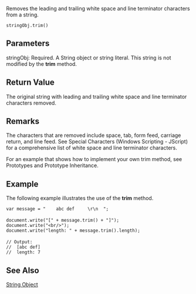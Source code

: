 Removes the leading and trailing white space and line terminator characters from a string.

 stringObj.trim()
==Parameters==
; stringObj: Required. A String object or string literal. This string is not modified by the '''trim''' method.

==Return Value==
The original string with leading and trailing white space and line terminator characters removed.


==Remarks==
The characters that are removed include space, tab, form feed, carriage return, and line feed. See Special Characters (Windows Scripting - JScript) for a comprehensive list of white space and line terminator characters.

For an example that shows how to implement your own trim method, see Prototypes and Prototype Inheritance.


==Example==
The following example illustrates the use of the '''trim''' method.

 var message = "    abc def     \r\n  ";
 
 document.write("[" + message.trim() + "]");
 document.write("&lt;br/&gt;");
 document.write("length: " + message.trim().length);
 
 // Output:
 //  [abc def]
 //  length: 7

==See Also==

              

              
[[javascript/String|String Object]]
